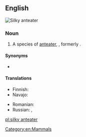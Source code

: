 ==English==
[[Image:Silky anteater.jpg|thumb|Silky anteater]]
{{wikipedia}}
{{wikispecies|Cyclopes didactylus}}
===Noun===
{{en-noun|head=[[silky]] [[anteater]]}}

# A species of [[anteater]], {{taxlink|Cyclopes didactylus|species|noshow=1}}, formerly {{taxlink|Myrmecophaga didactyla|species|noshow=1}}.

====Synonyms====
* {{vern|pygmy anteater|pedia=1}}

====Translations====
{{trans-top|Cyclopes didactylus}}
* Finnish: {{t|fi|pikkumuurahaiskarhu}}
* Navajo: {{t|nv|wóláchííʼ yildeełíchilí}}
{{trans-mid}}
* Romanian: {{t|ro|furnicar pitic|m}}
* Russian: {{t|ru|ка́рликовый муравье́д|m|sc=Cyrl}}, {{t|ru|двупа́лый муравье́д|m|sc=Cyrl}}
{{trans-bottom}}

[[Category:en:Mammals]]

[[pl:silky anteater]]